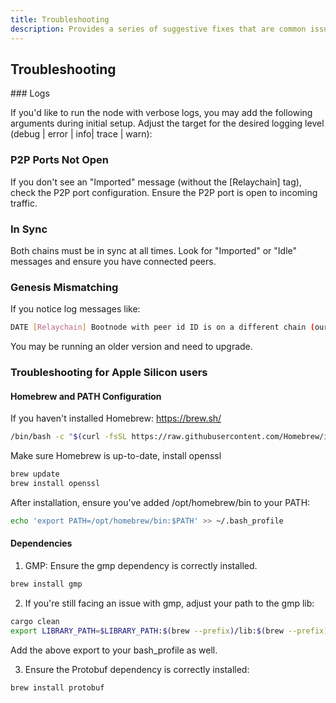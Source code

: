 ```yaml
---
title: Troubleshooting
description: Provides a series of suggestive fixes that are common issues when starting a Tangle node.
---
```



## Troubleshooting

<Callout>
### Logs

If you'd like to run the node with verbose logs, you may add the following arguments during initial setup. Adjust the target for the desired logging level (debug | error | info| trace | warn):

</Callout>

### P2P Ports Not Open

If you don't see an "Imported" message (without the [Relaychain] tag), check the P2P port configuration. Ensure the P2P port is open to incoming traffic.

### In Sync

Both chains must be in sync at all times. Look for "Imported" or "Idle" messages and ensure you have connected peers.

### Genesis Mismatching

If you notice log messages like:

```bash
DATE [Relaychain] Bootnode with peer id ID is on a different chain (our genesis: 0x3f5... theirs: 0x45j...)
```

You may be running an older version and need to upgrade.

### Troubleshooting for Apple Silicon users

#### Homebrew and PATH Configuration

If you haven't installed Homebrew: https://brew.sh/

```bash
/bin/bash -c "$(curl -fsSL https://raw.githubusercontent.com/Homebrew/install/master/install.sh)"
```

Make sure Homebrew is up-to-date, install openssl

```bash
brew update
brew install openssl
```

After installation, ensure you've added /opt/homebrew/bin to your PATH:

```bash
echo 'export PATH=/opt/homebrew/bin:$PATH' >> ~/.bash_profile
```

#### Dependencies

1. GMP: Ensure the gmp dependency is correctly installed.

```bash
brew install gmp
```

2. If you're still facing an issue with gmp, adjust your path to the gmp lib:

```bash
cargo clean
export LIBRARY_PATH=$LIBRARY_PATH:$(brew --prefix)/lib:$(brew --prefix)/opt/gmp/lib
```

Add the above export to your bash_profile as well.

3. Ensure the Protobuf dependency is correctly installed:

```bash
brew install protobuf
```
